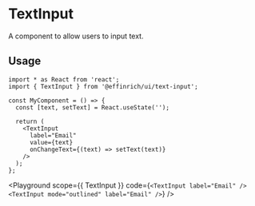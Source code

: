

# TextInput

A component to allow users to input text.

## Usage

```tsx
import * as React from 'react';
import { TextInput } from '@effinrich/ui/text-input';

const MyComponent = () => {
  const [text, setText] = React.useState('');

  return (
    <TextInput
      label="Email"
      value={text}
      onChangeText={(text) => setText(text)}
    />
  );
};
```

<Playground
  scope={{ TextInput }}
  code={`
<TextInput label="Email" />
<TextInput mode="outlined" label="Email" />
`}
/>
